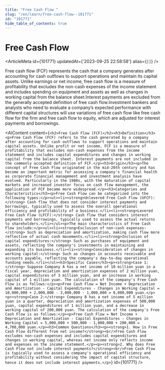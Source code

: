 ```yaml
---
title: "Free Cash Flow "
slug: "/en/learn/free-cash-flow--101771"
id: "101771"
hide_table_of_contents: true
---
```



# Free Cash Flow 

<ArticleMeta id={101771} updatedAt={'2023-09-25 22:58:58'} alias={`[]`} />
<div className='border-solid border-b border-t-0 my-4 border-[var(--ifm-color-gray-300)]' />

Free cash flow (FCF) represents the cash that a company generates after accounting for cash outflows to support operations and maintain its capital assets. Unlike earnings or net income, free cash flow is a measure of profitability that excludes the non-cash expenses of the income statement and includes spending on equipment and assets as well as changes in working capital from the balance sheet.Interest payments are excluded from the generally accepted definition of free cash flow.Investment bankers and analysts who need to evaluate a company’s expected performance with different capital structures will use variations of free cash flow like free cash flow for the firm and free cash flow to equity, which are adjusted for interest payments and borrowings.

<AIContent content={`<h2>Free Cash Flow (FCF)</h2><h3>Definition</h3><p>Free Cash Flow (FCF) refers to the cash generated by a company after accounting for cash outflows to support operations and maintain capital assets. Unlike profit or net income, FCF is a measure of profitability that excludes non-cash expenses from the income statement and includes capital expenditures and changes in working capital from the balance sheet. Interest payments are not included in the commonly accepted definition of FCF.</p><h3>Origin</h3><p>The concept of Free Cash Flow originated in the mid-20th century and has become an important metric for assessing a company's financial health as corporate financial management and investment analysis have evolved. Particularly in the 1980s, with the maturation of capital markets and increased investor focus on cash flow management, the application of FCF became more widespread.</p><h3>Categories and Characteristics</h3><p>Free Cash Flow can be categorized into the following types:</p><ul><li><strong>Unlevered Free Cash Flow (UFCF):</strong> Cash flow that does not consider interest payments and borrowings, typically used to assess the overall operational efficiency and profitability of a business.</li><li><strong>Levered Free Cash Flow (LFCF):</strong> Cash flow that considers interest payments and borrowings, typically used to assess the actual returns to shareholders.</li></ul><p>The main characteristics of Free Cash Flow include:</p><ul><li><strong>Exclusion of non-cash expenses:</strong> Such as depreciation and amortization, making cash flow more reflective of actual cash movements.</li><li><strong>Inclusion of capital expenditures:</strong> Such as purchases of equipment and assets, reflecting the company's investments in maintaining and expanding its business.</li><li><strong>Consideration of changes in working capital:</strong> Such as changes in accounts receivable and accounts payable, reflecting the company's day-to-day operational funding needs.</li></ul><h3>Specific Cases</h3><p><strong>Case 1:</strong> Suppose Company A has a net income of 10 million yuan in a fiscal year, depreciation and amortization expenses of 2 million yuan, capital expenditures of 3 million yuan, and an increase in working capital of 1 million yuan. The calculation of the company's Free Cash Flow is as follows:</p><p>Free Cash Flow = Net Income + Depreciation and Amortization - Capital Expenditures - Changes in Working Capital = 10,000,000 + 2,000,000 - 3,000,000 - 1,000,000 = 8,000,000 yuan.</p><p><strong>Case 2:</strong> Company B has a net income of 5 million yuan in a quarter, depreciation and amortization expenses of 500,000 yuan, capital expenditures of 1 million yuan, and a decrease in working capital of 200,000 yuan. The calculation of the company's Free Cash Flow is as follows:</p><p>Free Cash Flow = Net Income + Depreciation and Amortization - Capital Expenditures - Changes in Working Capital = 5,000,000 + 500,000 - 1,000,000 + 200,000 = 4,700,000 yuan.</p><h3>Common Questions</h3><p><strong>1. How is Free Cash Flow different from net income?</strong><br/>Free Cash Flow excludes non-cash expenses and includes capital expenditures and changes in working capital, whereas net income only reflects income and expenses on the income statement.</p><p><strong>2. Why does Free Cash Flow not include interest payments?</strong><br/>Free Cash Flow is typically used to assess a company's operational efficiency and profitability without considering the impact of capital structure, hence it does not include interest payments.</p>`} id={101771} />

